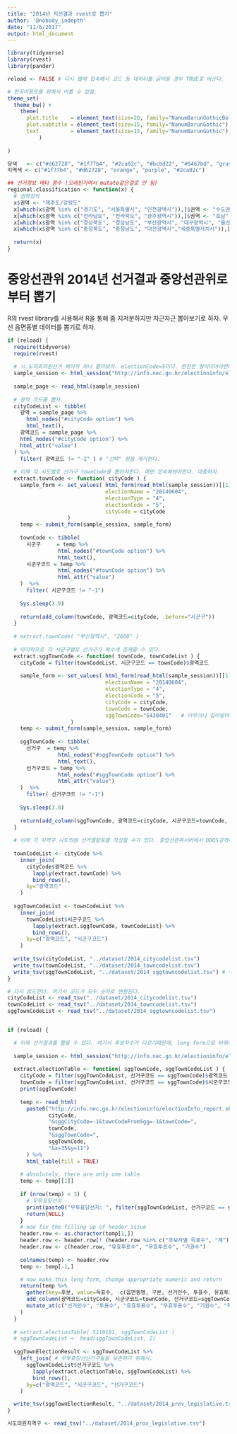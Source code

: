 ```yaml
---
title: "2014년 지선결과 rvest로 뽑기"
author: '@nobody_indepth'
date: "11/6/2017"
output: html_document
---
```


```r
library(tidyverse)
library(rvest)
library(pander)

reload <- FALSE # 다시 웹에 접속해서 코드 등 데이터를 긁어올 경우 TRUE로 바꾼다.

# 한국어폰트를 위해서 어쩔 수 없음.
theme_set(
  theme_bw() + 
    theme(
      plot.title    = element_text(size=20, family="NanumBarunGothicBold"),
      plot.subtitle = element_text(size=15, family="NanumBarunGothic"),
      text          = element_text(size=15, family="NanumBarunGothic")
          )
  
)

당색   <- c("#d62728", "#1f77b4", "#2ca02c", "#bcbd22", "#9467bd", "gray", "white")
지역색 <- c("#1f77b4", "#d62728", "orange", "purple", "#2ca02c") 

## 선거정보 메타 함수 (오래된거여서 mutate같은걸로 안 됨)
regional.classification <- function(x) {
  # 권역정의
  x$권역 <- "제주도/강원도"
  x[which(x$광역 %in% c("경기도", "서울특별시", "인천광역시")),]$권역 <- "수도권"
  x[which(x$광역 %in% c("전라남도", "전라북도", "광주광역시")),]$권역 <- "호남"
  x[which(x$광역 %in% c("경상북도", "경상남도", "부산광역시", "대구광역시", "울산광역시")),]$권역 <- "영남"
  x[which(x$광역 %in% c("충청북도", "충청남도", "대전광역시","세종특별자치시")),]$권역 <- "충청"
  
  return(x)
}
```

# 중앙선관위 2014년 선거결과 중앙선관위로부터 뽑기

R의 rvest library를 사용해서 R을 통해 좀 지저분하지만 차근차근 뽑아보기로 하자. 우선 읍면동별 데이터를 뽑기로 하자.

```r
if (reload) {
  require(tidyverse)
  require(rvest)
  
  # 시.도의회의원선거 페이지 하나 뽑아보자. electionCode=5이다. 완전한 형식이어야한다.
  sample_session <- html_session("http://info.nec.go.kr/electioninfo/electionInfo_report.xhtml?electionId=0000000000&requestURI=%2FWEB-INF%2Fjsp%2Felectioninfo%2F0000000000%2Fvc%2Fvccp04.jsp&topMenuId=VC&secondMenuId=VCCP04&menuId=VCCP04&statementId=VCCP04_%232&oldElectionType=1&electionType=4&electionName=20140604&electionCode=5&cityCode=4300&sggCityCode=-1&townCodeFromSgg=-1&townCode=4301&sggTownCode=5430401&x=35&y=11")
  
  sample_page <- read_html(sample_session)
  
  # 광역 코드를 뽑자.
  cityCodeList <- tibble( 
    광역 = sample_page %>%
      html_nodes("#cityCode option") %>%
      html_text(),
    광역코드 = sample_page %>%
    html_nodes("#cityCode option") %>%
    html_attr("value")
  ) %>%
    filter( 광역코드 != "-1" ) # "선택" 항을 제거한다.
  
  # 이제 각 시도별로 선거구 townCode를 뽑아야한다. 매번 접속해봐야한다. 대충하자.
  extract.townCode <- function( cityCode ) {
    sample_form <- set_values( html_form(read_html(sample_session))[[1]], 
                               electionName = "20140604",
                               electionType = "4",
                               electionCode = "5",
                               cityCode = cityCode
                   )
    temp <- submit_form(sample_session, sample_form)
    
    townCode <- tibble(
      시군구     = temp %>%
                html_nodes("#townCode option") %>%
                html_text(),
      시군구코드 = temp %>%
                html_nodes("#townCode option") %>%
                html_attr("value")
    )  %>%
      filter( 시군구코드 != "-1")
  
    Sys.sleep(3.0)
    
    return(add_column(townCode, 광역코드=cityCode, .before="시군구"))
  }
  
  # extract.townCode( "부산광역시", "2600" )
  
  # 마지막으로 각 시군구별로 선거구가 복수개 존재할 수 있다.
  extract.sggTownCode <- function( townCode, townCodeList ) {
    cityCode = filter(townCodeList, 시군구코드 == townCode)$광역코드
    
    sample_form <- set_values( html_form(read_html(sample_session))[[1]], 
                               electionName = "20140604",
                               electionType = "4",
                               electionCode = "5",
                               cityCode = cityCode,
                               townCode = townCode,
                               sggTownCode="5430401"   # 아무거나 집어넣어주면 알아서 바꿔준다.
                    )
    temp <- submit_form(sample_session, sample_form)
    
    sggTownCode <- tibble(
      선거구  = temp %>%
                html_nodes("#sggTownCode option") %>%
                html_text(),
      선거구코드 = temp %>%
                html_nodes("#sggTownCode option") %>%
                html_attr("value")
    )  %>%
      filter( 선거구코드 != "-1")
  
    Sys.sleep(3.0)
    
    return(add_column(sggTownCode, 광역코드=cityCode, 시군구코드=townCode, .before="선거구"))
  }
  
  # 이제 각 지역구 시도의원 선거열람표를 작성할 수가 있다. 중앙선관위서버에서 DDOS공격이라고 오해하지 않게 적당한 시간간격으로 데이터를 뽑자. (3초)
  
  townCodeList <- cityCode %>%
    inner_join(
      cityCode$광역코드 %>%
        lapply(extract.townCode) %>%
        bind_rows(),
      by="광역코드"
    )
  
  sggTownCodeList <- townCodeList %>%
    inner_join(
      townCodeList$시군구코드 %>%
        lapply(extract.sggTownCode, townCodeList) %>%
        bind_rows(),
      by=c("광역코드", "시군구코드")
    )
  
  write_tsv(cityCodeList, "../dataset/2014_citycodelist.tsv")
  write_tsv(townCodeList, "../dataset/2014_towncodelist.tsv")
  write_tsv(sggTownCodeList, "../dataset/2014_sggtowncodelist.tsv") # 이것만 있으면 사실상 읽을 수 있다.
} 

# 다시 로드한다. 여기서 코드가 모두 숫자로 변환된다.
cityCodeList <- read_tsv("../dataset/2014_citycodelist.tsv")
townCodeList <- read_tsv("../dataset/2014_towncodelist.tsv")
sggTownCodeList <- read_tsv("../dataset/2014_sggtowncodelist.tsv")


if (reload) {

  # 이제 선거결과를 뽑을 수 있다. 여기서 후보자수가 다르기때문에, long form으로 바꿔줘서 저장하는 수고를 해야한다.  
  
  sample_session <- html_session("http://info.nec.go.kr/electioninfo/electionInfo_report.xhtml?electionId=0000000000&requestURI=%2FWEB-INF%2Fjsp%2Felectioninfo%2F0000000000%2Fvc%2Fvccp04.jsp&topMenuId=VC&secondMenuId=VCCP04&menuId=VCCP04&statementId=VCCP04_%232&oldElectionType=1&electionType=4&electionName=20140604&electionCode=5&cityCode=1100&sggCityCode=-1&townCodeFromSgg=-1&townCode=1101&sggTownCode=5110101&x=35&y=11")
  
  extract.electionTable <- function( sggTownCode, sggTownCodeList ) {
    cityCode = filter(sggTownCodeList, 선거구코드 == sggTownCode)$광역코드
    townCode = filter(sggTownCodeList, 선거구코드 == sggTownCode)$시군구코드
    print(sggTownCode)
    
    temp <- read_html(
      paste0("http://info.nec.go.kr/electioninfo/electionInfo_report.xhtml?electionId=0000000000&requestURI=%2FWEB-INF%2Fjsp%2Felectioninfo%2F0000000000%2Fvc%2Fvccp04.jsp&topMenuId=VC&secondMenuId=VCCP04&menuId=VCCP04&statementId=VCCP04_%232&oldElectionType=1&electionType=4&electionName=20140604&electionCode=5&cityCode=",
             cityCode,
             "&sggCityCode=-1&townCodeFromSgg=-1&townCode=",
             townCode,
             "&sggTownCode=", 
             sggTownCode,
             "&x=35&y=11")
      ) %>%
      html_table(fill = TRUE)
    
    # absolutely, there are only one table
    temp <- temp[[1]]
  
    if (nrow(temp) < 3) {
      # 무투표당선지
      print(paste0("무투표당선지: ", filter(sggTownCodeList, 선거구코드 == sggTownCode)$선거구코드))
      return(NULL)
    }
    # now fix the filling up of header issue    
    header.row <- as.character(temp[1,])
    header.row <- header.row[! (header.row %in% c("후보자별 득표수", "계"))]
    header.row <- c(header.row, "유효투표수", "무효투표수", "기권수")
    
    colnames(temp) <- header.row
    temp <- temp[-1,]

    # now make this long form, change appropriate numeric and return
    return(temp %>% 
      gather(key=후보, value=득표수, -c(읍면동명, 구분, 선거인수, 투표수, 유효투표수, 무효투표수, 기권수)) %>%
      add_column(광역코드=cityCode, 시군구코드=townCode, 선거구코드=sggTownCode) %>%
      mutate_at(c("선거인수", "투표수", "유효투표수", "무효투표수", "기권수", "득표수"), funs(as.numeric(gsub(',', '', .))))
    )
  }
  
  # extract.electionTable( 5110101, sggTownCodeList )
  # sggTownCodeList <- head(sggTownCodeList, 2)
  
  sggTownElectionResult <- sggTownCodeList %>%
    left_join( # 무투표당선선거구들을 보존하기 위해서.
      sggTownCodeList$선거구코드 %>%
        lapply(extract.electionTable, sggTownCodeList) %>%
        bind_rows(),
      by=c("광역코드", "시군구코드", "선거구코드")
    )

  write_tsv(sggTownElectionResult, "../dataset/2014_prov_legislative.tsv") # 전부 저장하자.
}

시도의원지역구 <- read_tsv("../dataset/2014_prov_legislative.tsv")
```
